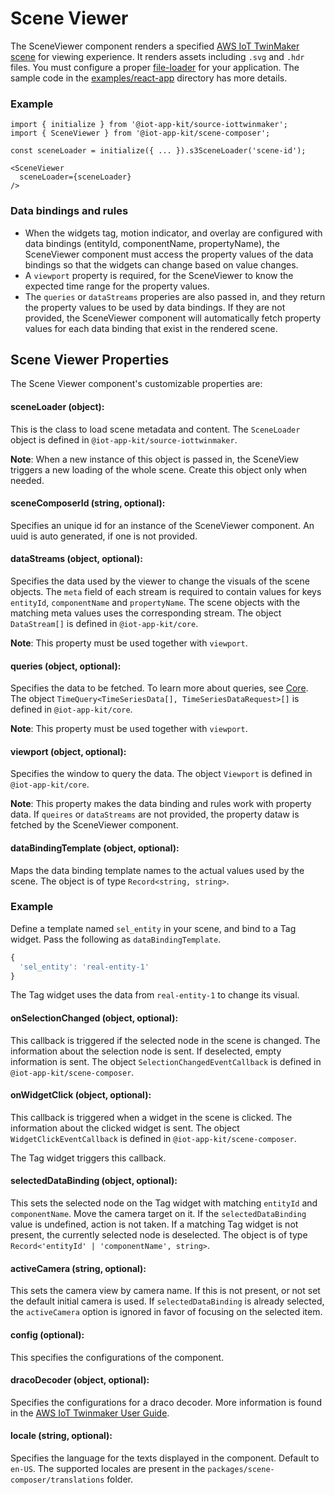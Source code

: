 
<Meta title="Components/SceneViewer" />

# Scene Viewer

The SceneViewer component renders a specified [AWS IoT TwinMaker scene](https://docs.aws.amazon.com/iot-twinmaker/latest/guide/scenes.html) for viewing experience.
It renders assets including `.svg` and `.hdr` files. You must configure a proper [file-loader](https://v4.webpack.js.org/loaders/file-loader/) for your application.
The sample code in the [examples/react-app](https://github.com/awslabs/iot-app-kit/tree/main/examples/react-app) directory has more details.

### Example

```tsx
import { initialize } from '@iot-app-kit/source-iottwinmaker';
import { SceneViewer } from '@iot-app-kit/scene-composer';

const sceneLoader = initialize({ ... }).s3SceneLoader('scene-id');

<SceneViewer
  sceneLoader={sceneLoader}
/>
```

### Data bindings and rules

  * When the widgets tag, motion indicator, and overlay are configured with data bindings (entityId, componentName, propertyName), 
the SceneViewer component must access the property values of the data bindings so that the widgets can change based on value changes.
  * A `viewport` property is required, for the SceneViewer to know the expected time range for the property values. 
  * The `queries` or `dataStreams` properies are also passed in, and they return the property values to be used by data bindings. 
  If they are not provided, the SceneViewer component will automatically fetch property values for each data binding that exist in the rendered scene.

## Scene Viewer Properties

The Scene Viewer component's customizable properties are:

#### sceneLoader (object): 

This is the class to load scene metadata and content. 
The `SceneLoader` object is defined in `@iot-app-kit/source-iottwinmaker`.

**Note**: When a new instance of this object is passed in, the SceneView triggers a new loading of the whole scene. 
Create this object only when needed.

#### sceneComposerId (string, optional): 

Specifies an unique id for an instance of the SceneViewer component. 
An uuid is auto generated, if one is not provided.

#### dataStreams (object, optional): 

Specifies the data used by the viewer to change the visuals of the scene objects. The `meta` field of 
each stream is required to contain values for keys `entityId`, `componentName` and `propertyName`. 
The scene objects with the matching meta values uses the corresponding stream. The object `DataStream[]` is defined in `@iot-app-kit/core`.

**Note**: This property must be used together with `viewport`.

#### queries (object, optional): 

Specifies the data to be fetched. To learn more about queries, see [Core](https://github.com/awslabs/iot-app-kit/tree/main/docs/Core.md).
The object `TimeQuery<TimeSeriesData[], TimeSeriesDataRequest>[]` is defined in `@iot-app-kit/core`.

**Note**: This property must be used together with `viewport`.

#### viewport (object, optional): 

Specifies the window to query the data. The object `Viewport` is defined in `@iot-app-kit/core`.

**Note**: This property makes the data binding and rules work with property data. If `queires` or `dataStreams` are not provided, 
the property dataw is fetched by the SceneViewer component.

#### dataBindingTemplate (object, optional): 

Maps the data binding template names to the actual values used by the scene.
The object is of type `Record<string, string>`.

### Example

Define a template named `sel_entity` in your scene, and bind to a Tag widget. Pass the following as `dataBindingTemplate`.
```ts
{
  'sel_entity': 'real-entity-1'
}
```
The Tag widget uses the data from `real-entity-1` to change its visual.

#### onSelectionChanged (object, optional): 

This callback is triggered if the selected node in the scene is changed. The information about the selection node is sent.
If deselected, empty information is sent. The object `SelectionChangedEventCallback` is defined in `@iot-app-kit/scene-composer`. 

#### onWidgetClick (object, optional): 

This callback is triggered when a widget in the scene is clicked. The information about the clicked widget is sent. The object 
`WidgetClickEventCallback` is defined in `@iot-app-kit/scene-composer`.

The Tag widget triggers this callback.

#### selectedDataBinding (object, optional): 

This sets the selected node on the Tag widget with matching `entityId` and `componentName`. Move the camera target on it.
If the `selectedDataBinding` value is undefined, action is not taken. If a matching Tag widget is not present, the currently selected node is deselected. The object is of type
 `Record<'entityId' | 'componentName', string>`.

#### activeCamera (string, optional): 

This sets the camera view by camera name. If this is not present, or not set the default initial camera is used. 
If `selectedDataBinding` is already selected, the `activeCamera` option is ignored in favor of focusing on the selected item.

#### config (optional): 

This specifies the configurations of the component.

#### dracoDecoder (object, optional): 

Specifies the configurations for a draco decoder. More information is found in the 
 [AWS IoT Twinmaker User Guide](https://docs.aws.amazon.com/iot-twinmaker/latest/guide/scenes-before-starting.html).

#### locale (string, optional): 

Specifies the language for the texts displayed in the component. Default to `en-US`. The supported locales 
are present in the `packages/scene-composer/translations` folder.



